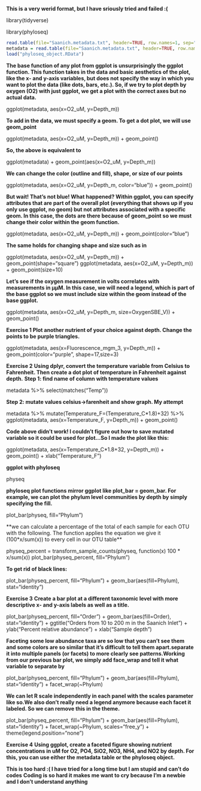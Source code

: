 **This is a very werid format, but I have sriously tried and failed :(**

library(tidyverse)

library(phyloseq)

```{r}
read.table(file="Saanich.metadata.txt", header=TRUE, row.names=1, sep="\t", na.strings="NAN")
metadata = read.table(file="Saanich.metadata.txt", header=TRUE, row.names=1, sep="\t")
load("phyloseq_object.RData")
```

**The base function of any plot from ggplot is unsurprisingly the ggplot function. This function takes in the data and basic aesthetics of the plot, like the x- and y-axis variables, but does not specify the way in which you want to plot the data (like dots, bars, etc.). So, if we try to plot depth by oxygen (O2) with just ggplot, we get a plot with the correct axes but no actual data.**

ggplot(metadata, aes(x=O2_uM, y=Depth_m))


**To add in the data, we must specify a geom. To get a dot plot, we will use geom_point**

ggplot(metadata, aes(x=O2_uM, y=Depth_m)) +
  geom_point()

**So, the above is equivalent to**

ggplot(metadata) +
  geom_point(aes(x=O2_uM, y=Depth_m))

**We can change the color (outline and fill), shape, or size of our points**

ggplot(metadata, aes(x=O2_uM, y=Depth_m, color="blue")) +
  geom_point()

**But wait! That’s not blue! What happened? Within ggplot, you can specify attributes that are part of the overall plot (everything that shows up if you only use ggplot, no geom) but not attributes associated with a specific geom. In this case, the dots are there because of geom_point so we must change their color within the geom function.**

ggplot(metadata, aes(x=O2_uM, y=Depth_m)) +
  geom_point(color="blue")

**The same holds for changing shape and size such as in**

ggplot(metadata, aes(x=O2_uM, y=Depth_m)) +
  geom_point(shape="square")
ggplot(metadata, aes(x=O2_uM, y=Depth_m)) +
  geom_point(size=10)

**Let’s see if the oxygen measurement in volts correlates with measurements in μμM. In this case, we will need a legend, which is part of the base ggplot so we must include size within the geom instead of the base ggplot.**

ggplot(metadata, aes(x=O2_uM, y=Depth_m, size=OxygenSBE_V)) +
  geom_point()

**Exercise 1 Plot another nutrient of your choice against depth. Change the points to be purple triangles.**

ggplot(metadata, aes(x=Fluorescence_mgm_3, y=Depth_m)) +
  geom_point(color="purple", shape=17,size=3)

**Exercise 2**
**Using dplyr, convert the temperature variable from Celsius to Fahrenheit. Then create a dot plot of temperature in Fahrenheit against depth.**
**Step 1: find name of column with temperature values**

metadata %>% 
  select(matches("Temp"))
  
**Step 2: mutate values celsius->farenheit and show graph. My attempt**

metadata %>%
  mutate(Temperature_F=(Temperature_C*1.8)+32) %>%
  ggplot(metadata, aes(x=Temperature_F, y=Depth_m)) +
  geom_point()
  
**Code above didn't work! I couldn't figure out how to save mutated variable so it could be used for plot...So I made the plot like this:**

ggplot(metadata, aes(x=Temperature_C*1.8+32, y=Depth_m)) +
  geom_point() +
  xlab("Temperature_F")

**ggplot with phyloseq**

physeq

**phyloseq plot functions mirror ggplot like plot_bar = geom_bar. For example, we can plot the phylum level communities by depth by simply specifying the fill.**

plot_bar(physeq, fill="Phylum")

**we can calculate a percentage of the total of each sample for each OTU with the following. The function applies the equation we give it (100*x/sum(x)) to every cell in our OTU table**

physeq_percent = transform_sample_counts(physeq, function(x) 100 * x/sum(x))
plot_bar(physeq_percent, fill="Phylum")

**To get rid of black lines:**

plot_bar(physeq_percent, fill="Phylum") + 
  geom_bar(aes(fill=Phylum), stat="identity")

**Exercise 3**
**Create a bar plot at a different taxonomic level with more descriptive x- and y-axis labels as well as a title. **

plot_bar(physeq_percent, fill="Order") + 
  geom_bar(aes(fill=Order), stat="identity") +
  ggtitle("Orders from 10 to 200 m in the Saanich Inlet") +
  ylab("Percent relative abundance") + xlab("Sample depth")

**Faceting**
**some low abundance taxa are so low that you can’t see them and some colors are so similar that it’s difficult to tell them apart.separate it into multiple panels (or facets) to more clearly see patterns.Working from our previous bar plot, we simply add face_wrap and tell it what variable to separate by**

plot_bar(physeq_percent, fill="Phylum") +
  geom_bar(aes(fill=Phylum), stat="identity") +
  facet_wrap(~Phylum)

**We can let R scale independently in each panel with the scales parameter like so.We also don’t really need a legend anymore because each facet it labeled. So we can remove this in the theme.**

plot_bar(physeq_percent, fill="Phylum") +
  geom_bar(aes(fill=Phylum), stat="identity") +
  facet_wrap(~Phylum, scales="free_y") +
  theme(legend.position="none")

**Exercise 4**
**Using ggplot, create a faceted figure showing nutrient concentrations in uM for O2, PO4, SiO2, NO3, NH4, and NO2 by depth. For this, you can use either the metadata table or the phyloseq object.**

**This is too hard :( I have tried for a long time but I am stupid and can't do codes**
**Coding is so hard it makes me want to cry because I'm a newbie and I don't understand anything**

